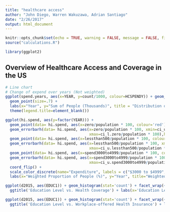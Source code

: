 ```yaml
---
title: "healthcare access"
author: "John Diego, Warren Wakuzawa, Adrian Santiago"
date: "2/26/2017"
output: html_document
---
```


```r
knitr::opts_chunk$set(echo = TRUE, warning = FALSE, message = FALSE, fig.width = 9.5)
source("calculations.R")

library(ggplot2)
```

## Overview of Healthcare Access and Coverage in the US

```r
# Line chart
# Change of expend over years (Not weighted)
ggplot(spend.years, aes(x=YEAR, y=count/1000, colour=HCSPENDY)) + geom_line() +
  geom_point(size=.7) +
  labs(x="Year", y="Sum of People (Thousands)", title = "Distribution of Health Expenditure") +
  theme(legend.title=element_blank())
```


```r
ggplot(hi.spend, aes(y=factor(YEAR))) +
  geom_point(data= hi.spend, aes(x=zero/population * 100, colour='red'), size=.9) +
  geom_errorbarh(data= hi.spend, aes(x=zero/population * 100, xmin=ci_u.zero/population * 100, 
                                     xmax=ci_l.zero/population * 100),height=0.1) +
  geom_point(data= hi.spend, aes(x=lessthan500/population * 100, colour='gold'), size=.9) +
  geom_errorbarh(data= hi.spend, aes(x=lessthan500/population * 100, xmin=ci_l.lessthan500/population * 100, 
                                     xmax=ci_u.lessthan500/population * 100),height=0.1) +
  geom_point(data= hi.spend, aes(x=spend3000to4999/population * 100, colour='blue'), size=.9) +
  geom_errorbarh(data= hi.spend, aes(x=spend3000to4999/population * 100, xmin=ci_l.spend3000to4999/population * 100, 
                                     xmax=ci_u.spend3000to4999/population * 100),height=0.1) +
  coord_flip() + 
  scale_color_discrete(name="Expenditure", labels = c("$3000 to $4999", "Less than $500", "Zero")) +
  labs(x="Weighted Proportion of People (%)", y="Year", title="Weighted Sum Proportion of Health Care Expenditure")
```


```r
ggplot(d2015, aes(EDUC1)) + geom_histogram(stat='count') + facet_wrap(~NOTCOV) + 
  ggtitle('Education Level vs. Health Coverage') + labs(x='Education Level') 
```

```r
ggplot(d2015, aes(EDUC1)) + geom_histogram(stat='count') + facet_wrap(~HIEMPOF) +
  ggtitle('Education Level vs. Workplace-offered Health Insurance') + labs(x='Education Level')
```
